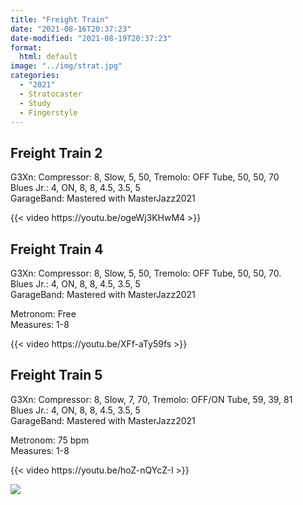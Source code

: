 ```yaml
---
title: "Freight Train"
date: "2021-08-16T20:37:23"
date-modified: "2021-08-19T20:37:23"
format: 
  html: default
image: "../img/strat.jpg"
categories:
  - "2021"
  - Stratocaster
  - Study
  - Fingerstyle
---
```


## Freight Train 2
G3Xn: Compressor: 8, Slow, 5, 50, Tremolo: OFF Tube, 50, 50, 70\
Blues Jr.: 4, ON, 8, 8, 4.5, 3.5, 5\
GarageBand: Mastered with MasterJazz2021

{{< video https://youtu.be/ogeWj3KHwM4 >}}

## Freight Train 4
G3Xn: Compressor: 8, Slow, 5, 50, Tremolo: OFF Tube, 50, 50, 70.\
Blues Jr.: 4, ON, 8, 8, 4.5, 3.5, 5\
GarageBand: Mastered with MasterJazz2021

Metronom: Free\
Measures: 1-8

{{< video https://youtu.be/XFf-aTy59fs >}}

## Freight Train 5
G3Xn: Compressor: 8, Slow, 7, 70, Tremolo: OFF/ON Tube, 59, 39, 81\
Blues Jr.: 4, ON, 8, 8, 4.5, 3.5, 5\
GarageBand: Mastered with MasterJazz2021\

Metronom: 75 bpm\
Measures: 1-8

{{< video https://youtu.be/hoZ-nQYcZ-I >}}


![](https://www.azquotes.com/picture-quotes/quote-the-zen-way-of-calligraphy-is-to-write-in-the-most-straightforward-simple-way-as-if-shunryu-suzuki-115-69-44.jpg)
